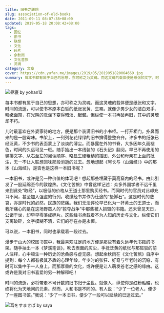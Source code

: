 ```yaml
---
title: 旧书之联想
slug: association-of-old-books
date: 2011-09-11 08:07:38+08:00
updated: 2019-05-18 20:08:42+08:00
tags:
  - 回忆
  - 旧书
  - 联想
  - 文化
  - 碎片
  - 余秋雨
  - 文化苦旅
  - 灵魂
category: 文章
cover: https://cdn.yufan.me/images/2019/05/2019051820064669.jpg
summary: 每本书都有属于自己的思想，亦可称之为灵魂。而这灵魂的载体便是纸张和文字。时间的流逝，可以令书本原本白皙的直面发黄、生霉。就像是少男少女的洁白的双手、粉嫩的面颊，在光阴的长河的洗涤下变得暗淡、起皱。
---
```


![昼寝 by yohan12](https://cdn.yufan.me/images/2019/05/2019051820064137.jpg)

<MusicPlayer id={4879351} />

每本书都有属于自己的思想，亦可称之为灵魂。而这灵魂的载体便是纸张和文字。时间的流逝，可以使书本原本白皙的纸张发黄、生霉。就像少男少女的洁白双手、粉嫩面颊，在光阴的洗涤下变得暗淡、起皱。但纵使一本书再破再旧，其中的灵魂却不朽。

儿时最喜欢在外婆家待的地方，便是那个装满旧书的小书柜。一打开柜门，扑鼻而来的是一股霉味。书架上，一列列花花绿绿的旧书排得整整齐齐。许多书的纸张已经泛黄，不少书的表面蒙上了淡淡的薄尘。而暴露在外的书脊，大多因年久而褪色，时间的久远可见一斑。随手抽出一本线装的《石头记》翻阅，早已不再使用的竖排文字、从右至左的阅读顺序、略显生硬粗糙的插图、外公和母亲在上面的批注，无一不让人联想回味那段消逝的过去。忽地想起《阿长与〈山海经〉》中的那本《山海经》，是否也是这样一本旧书呢？

一本旧书，或许是另一种价值的体现吧！想起那些埋藏于莫高窟内的经书，由此引发了一股延绵至今的敦煌热。《文化苦旅》中曾这样记述：众多外国学者不远千里来到此处“取经”，以极低的价格从王道士那里购买经书。而同时代的官员对此却充耳不闻，甚至加入强盗的行列，收缴经书并作为仕途的“垫脚石”。这是时代的悲哀，亦是时代的必然，民族的悲痛。我们无法评论早已化为一抔黄土的王道士，而我所痛心的是在这场野蛮人的“掠夺战争”中那些被人损毁的书籍。还未曾见天日，公诸于世，却早早零落成碎片。这些经书承载着不为人知的历史与文化，纵使它们支离破碎，文字模糊不清，它们的存在亦是永恒。

可以说，一本旧书，同时也承载着一段过去。

漫步于山大的校图书馆中，我最喜欢驻足的地方便是那些有着久远年代书籍的书架。随手抽出一本《梦溪笔谈》，吹去表面的灰尘，手抚泛黄的纸张与那斑驳的前人注释，心中顿生一种历史的沧桑感与虚无感。想起余秋雨在《文化苦旅》自序中提到：每个人都有极其矛盾的心理年龄。年少时的张狂、好奇与年老时的沉稳，有时可以集中于一人身上。而那厚重的文化，或许便是让人萌发苍老之感的缘由。这或许是我对旧书喜爱的另一种解释吧！

时间的流逝，必将带走不可计数的旧书归于尘世。就像人，纵使你是红粉骷髅，也终将化为天地间的元素。然而，人和书是不同的。有人说：“少了一位老人，便少了一座图书馆。”我说：“少了一本旧书，便少了一段可以延续的已逝过去。”

![耳をすませば by  saya](https://cdn.yufan.me/images/2019/05/2019051820063483.jpg)
